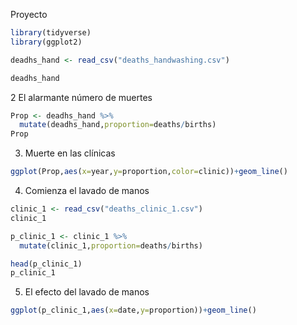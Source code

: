 Proyecto

```r
library(tidyverse)
library(ggplot2)

deadhs_hand <- read_csv("deaths_handwashing.csv")

deadhs_hand
```

2 El alarmante número de muertes

```r
Prop <- deadhs_hand %>%
  mutate(deadhs_hand,proportion=deaths/births)
Prop
```
3. Muerte en las clínicas

```r
ggplot(Prop,aes(x=year,y=proportion,color=clinic))+geom_line()
```
4. Comienza el lavado de manos

```r
clinic_1 <- read_csv("deaths_clinic_1.csv")
clinic_1

p_clinic_1 <- clinic_1 %>%
  mutate(clinic_1,proportion=deaths/births)

head(p_clinic_1)
p_clinic_1
```
5. El efecto del lavado de manos

```r
ggplot(p_clinic_1,aes(x=date,y=proportion))+geom_line()
```

















